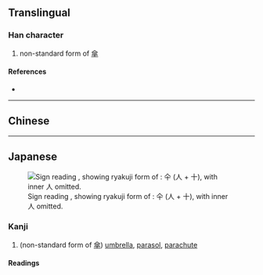 {{character info/new}}
==Translingual==

===Han character===
{{Han char|rn=9|rad=人|as=02|sn=4|four=|canj=OJ,XXOJ|ids=⿱人十}}

# non-standard form of [[傘]]

====References====
* {{Han ref|kx=0092.051|dkj=00366|dj=0195.050|hdz=10103.060|uh=4ED0|ud=20176}}

----

==Chinese==
{{zh-see|傘|v}}

----

==Japanese==
[[File:略字 傘おき.jpg|thumb|upright|Sign reading {{nihongo|"umbrella stand"|仐おき|kasa-oki|}}, showing ryakuji form of {{nihongo2|傘}}: 仐 (人 + 十), with inner 人 omitted.]]  

===Kanji===
{{ja-kanji|grade=|rs=人02}}

# (non-standard form of [[傘]]) [[umbrella]], [[parasol]], [[parachute]]

====Readings====
{{ja-readings
|goon=さん
|kanon=さん
|kun=かさ-}}